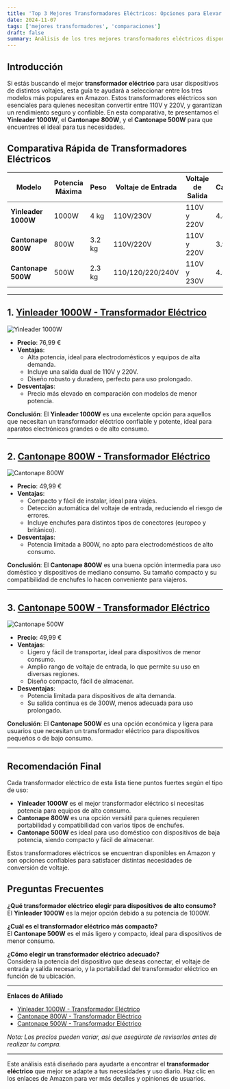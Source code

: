 ```yaml
---
title: 'Top 3 Mejores Transformadores Eléctricos: Opciones para Elevar y Reducir Voltaje en Casa o Viajes'
date: 2024-11-07
tags: ['mejores transformadores', 'comparaciones']
draft: false
summary: Análisis de los tres mejores transformadores eléctricos disponibles en Amazon, destacando sus especificaciones, ventajas y desventajas para ayudarte a elegir la opción perfecta para tus necesidades de conversión de voltaje.
---
```


## Introducción

Si estás buscando el mejor **transformador eléctrico** para usar dispositivos de distintos voltajes, esta guía te ayudará a seleccionar entre los tres modelos más populares en Amazon. Estos transformadores eléctricos son esenciales para quienes necesitan convertir entre 110V y 220V, y garantizan un rendimiento seguro y confiable. En esta comparativa, te presentamos el **Yinleader 1000W**, el **Cantonape 800W**, y el **Cantonape 500W** para que encuentres el ideal para tus necesidades.

## Comparativa Rápida de Transformadores Eléctricos

| **Modelo**          | **Potencia Máxima** | **Peso** | **Voltaje de Entrada** | **Voltaje de Salida** | **Calificación** |
| ------------------- | ------------------- | -------- | ---------------------- | --------------------- | ---------------- |
| **Yinleader 1000W** | 1000W               | 4 kg     | 110V/230V              | 110V y 220V           | 4.4 / 5          |
| **Cantonape 800W**  | 800W                | 3.2 kg   | 110V/220V              | 110V y 220V           | 3.9 / 5          |
| **Cantonape 500W**  | 500W                | 2.3 kg   | 110/120/220/240V       | 110V y 230V           | 4.5 / 5          |

---

## 1. [Yinleader 1000W - Transformador Eléctrico](https://amzn.to/3NVqAIT)

![Yinleader 1000W](https://m.media-amazon.com/images/I/71Gy4sjPzbL._AC_SX679_.jpg)

- **Precio**: 76,99 €
- **Ventajas**:
  - Alta potencia, ideal para electrodomésticos y equipos de alta demanda.
  - Incluye una salida dual de 110V y 220V.
  - Diseño robusto y duradero, perfecto para uso prolongado.
- **Desventajas**:
  - Precio más elevado en comparación con modelos de menor potencia.

**Conclusión**: El **Yinleader 1000W** es una excelente opción para aquellos que necesitan un transformador eléctrico confiable y potente, ideal para aparatos electrónicos grandes o de alto consumo.

---

## 2. [Cantonape 800W - Transformador Eléctrico](https://amzn.to/4fbZNUM)

![Cantonape 800W](https://m.media-amazon.com/images/I/516WM6TyPIL._SX522_.jpg)

- **Precio**: 49,99 €
- **Ventajas**:
  - Compacto y fácil de instalar, ideal para viajes.
  - Detección automática del voltaje de entrada, reduciendo el riesgo de errores.
  - Incluye enchufes para distintos tipos de conectores (europeo y británico).
- **Desventajas**:
  - Potencia limitada a 800W, no apto para electrodomésticos de alto consumo.

**Conclusión**: El **Cantonape 800W** es una buena opción intermedia para uso doméstico y dispositivos de mediano consumo. Su tamaño compacto y su compatibilidad de enchufes lo hacen conveniente para viajeros.

---

## 3. [Cantonape 500W - Transformador Eléctrico](https://amzn.to/3YSJF4Y)

![Cantonape 500W](https://m.media-amazon.com/images/I/41rHNL0zmhL._SY445_SX342_QL70_ML2_.jpg)

- **Precio**: 49,99 €
- **Ventajas**:
  - Ligero y fácil de transportar, ideal para dispositivos de menor consumo.
  - Amplio rango de voltaje de entrada, lo que permite su uso en diversas regiones.
  - Diseño compacto, fácil de almacenar.
- **Desventajas**:
  - Potencia limitada para dispositivos de alta demanda.
  - Su salida continua es de 300W, menos adecuada para uso prolongado.

**Conclusión**: El **Cantonape 500W** es una opción económica y ligera para usuarios que necesitan un transformador eléctrico para dispositivos pequeños o de bajo consumo.

---

## Recomendación Final

Cada transformador eléctrico de esta lista tiene puntos fuertes según el tipo de uso:

- **Yinleader 1000W** es el mejor transformador eléctrico si necesitas potencia para equipos de alto consumo.
- **Cantonape 800W** es una opción versátil para quienes requieren portabilidad y compatibilidad con varios tipos de enchufes.
- **Cantonape 500W** es ideal para uso doméstico con dispositivos de baja potencia, siendo compacto y fácil de almacenar.

Estos transformadores eléctricos se encuentran disponibles en Amazon y son opciones confiables para satisfacer distintas necesidades de conversión de voltaje.

## Preguntas Frecuentes

**¿Qué transformador eléctrico elegir para dispositivos de alto consumo?**  
El **Yinleader 1000W** es la mejor opción debido a su potencia de 1000W.

**¿Cuál es el transformador eléctrico más compacto?**  
El **Cantonape 500W** es el más ligero y compacto, ideal para dispositivos de menor consumo.

**¿Cómo elegir un transformador eléctrico adecuado?**  
Considera la potencia del dispositivo que deseas conectar, el voltaje de entrada y salida necesario, y la portabilidad del transformador eléctrico en función de tu ubicación.

---

**Enlaces de Afiliado**

- [Yinleader 1000W - Transformador Eléctrico](https://amzn.to/3NVqAIT)
- [Cantonape 800W - Transformador Eléctrico](https://amzn.to/4fbZNUM)
- [Cantonape 500W - Transformador Eléctrico](https://amzn.to/3YSJF4Y)

_Nota: Los precios pueden variar, así que asegúrate de revisarlos antes de realizar tu compra._

---

Este análisis está diseñado para ayudarte a encontrar el **transformador eléctrico** que mejor se adapte a tus necesidades y uso diario. Haz clic en los enlaces de Amazon para ver más detalles y opiniones de usuarios.
